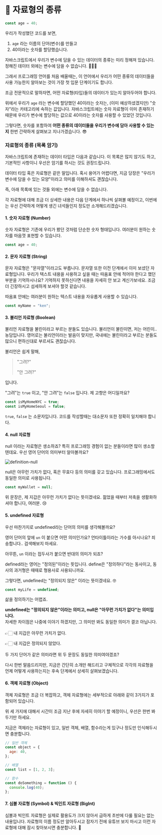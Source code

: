 # 📗 자료형의 종류

```javascript copy
const age = 40;
```

우리가 작성했던 코드를 보면,

1. `age` 라는 이름의 단어(변수)를 만들고
2. 40이라는 숫자를 할당했습니다.

자바스크립트에서 우리가 변수에 담을 수 있는 데이터의 종류는 미리 정해져 있습니다. 정해진 데이터 외에는 변수에 담을 수 없습니다. 🙅🏻‍♂️

그래서 프로그래밍 언어를 처음 배울때는, 이 언어에서 우리가 어떤 종류의 데이터들을 사용 가능한지 알아보는 것이 가장 첫 입문 단계이기도 합니다.

조금 전문적으로 말하자면, 어떤 자료형(타입)들의 데이터가 있는지 알아두어야 합니다.

위에서 우리가 `age` 라는 변수에 할당했던 40이라는 숫자는, (이미 예상하셨겠지만) "숫자"라는 카테고리에 속하는 값입니다. 자바스크립트에는 숫자 자료형이 이미 존재하기 때문에 우리가 변수에 할당하는 값으로 40이라는 숫자를 사용할 수 있었던 것입니다.

그렇다면, 숫자를 포함하여 **어떤 종류의 데이터들을 우리가 변수에 담아 사용할 수 있는지** 한번 간략하게 살펴보고 지나가겠습니다. 😎

### 자료형의 종류 (목록 암기)

자바스크립트에 존재하는 데이터 타입은 다음과 같습니다. 이 목록은 많지 않기도 하고, 기본적인 사항이니 우선은 암기를 하시는 것도 권장드립니다.

<Callout>

데이터 타입 혹은 자료형은 같은 말입니다. 혹시 용어가 어렵다면, 지금 당장은 "우리가 변수에 담을 수 있는 모양"이라고 의미를 이해하셔도 괜찮습니다.

즉, 아래 목록에 있는 것들 외에는 변수에 담을 수 없습니다.

</Callout>

각 자료형에 대해 조금 더 상세한 내용은 다음 단계에서 하나씩 살펴볼 예정이고, 이번에는 우선 간략하게 어떻게 생긴 녀석들인지 정도만 소개해드리겠습니다.

#### 1. 숫자 자료형 (Number)

숫자 자료형은 기존에 우리가 봤던 것처럼 단순한 숫자 형태입니다. 여러분이 원하는 숫자를 마음껏 표현할 수 있습니다.

```javascript copy
const age = 40;
```

####

#### 2. 문자 자료형 (String)

문자 자료형은 "문자열"이라고도 부릅니다. 문자열 또한 이전 단계에서 이미 보셨던 자료형입니다. 우리가 텍스트 내용을 사용하고 싶을 때는 따옴표 안에 적어야 한다고 했던 부분을 기억하시나요? 기억하지 못하신다면 내용을 자세히 안 보고 계신가보네요. 조금 더 긴장하시고 섬세하게 보셔야 할것 같습니다.

따옴표 안에는 여러분이 원하는 텍스트 내용을 자유롭게 사용할 수 있습니다.

```javascript copy
const myName = "ken";
```

####

#### 3. 불리언 자료형 (Boolean)

불리언 자료형을 불린이라고 부르는 분들도 있습니다. 불리언이 불린이면, 저는 어린이.. 농담입니다. 영어로는 불리언이라는 발음이 맞지만, 국내에는 불린이라고 부르는 분들도 많으니 편하신대로 부르셔도 괜찮습니다.

불리언은 쉽게 말해,

> "그려?"
>
> "안 그려?"

입니다.

"그려"는 `true` 이고, "안 그려"는 `false` 입니다. 제 고향은 어디일까요?

```javascript copy
const isMyHomeNYC = true;
const isMyHomeSeoul = false;
```

<Callout>

`true`, `false` 는 소문자입니다. 코드를 작성할때는 대소문자 또한 정확히 일치해야 합니다.

</Callout>

####

#### 4. null 자료형

null 이라는 자료형은 생소하죠? 특히 프로그래밍 경험이 없는 분들이라면 많이 생소할텐데요. 우선 영어 단어의 의미부터 알아볼까요?

![definition-null](/images/posts/definition-null.png)

null은 아무런 가치가 없다, 혹은 무효다 등의 의미를 갖고 있습니다. 프로그래밍에서도 동일한 의미로 사용됩니다.

```javascript copy
const myWallet = null;
```

위 문장은, 제 지갑은 아무런 가치가 없다는 뜻이겠네요. 젊었을 때부터 저축을 생활화하셔야 합니다, 여러분. 😢

####

#### 5. undefined 자료형

우선 마찬가지로 undefined라는 단어의 의미를 생각해볼까요?

영어 단어의 앞에 `un` 이 붙으면 어떤 의미인가요? 언타이틀이라는 가수를 아시나요? 죄송합니다.. 검색해보지 마세요.

아무튼, `un` 이라는 접두사가 붙으면 반대의 의미가 되죠?

defined라는 영어는 "정의된"이라는 뜻입니다. define은 "정의하다"라는 동사이고, 동사의 과거형은 때때로 형용사로 사용되니까요.

그렇다면, undefined는 "정의되지 않은" 이라는 뜻이겠네요. 🤓

```javascript copy
const myLife = undefined;
```

삶을 정의하기는 어렵죠.

<Callout>

**undefined는 "정의되지 않은"이라는 의미고, null은 "아무런 가치가 없다"는 의미입니다.**\
자세한 차이점은 나중에 이야기 하겠지만, 그 의미만 봐도 동일한 의미가 결코 아닙니다.\
\
👉🏻 내 지갑은 아무런 가치가 없다.

👉🏻 내 지갑은 정의되지 않았다.\
\
두 가지 단어가 같은 의미라면 위 두 문장도 동일한 의미여야겠죠?

</Callout>

다시 한번 말씀드리지만, 지금은 간단히 소개만 해드리고 구체적으로 각각의 자료형을 언제 어떻게 사용하는지는 후속 단계에서 상세히 살펴보겠습니다.

#### 6. 객체 자료형 (Object)

객체 자료형은 조금 더 복잡하고, 객체 자료형에는 세부적으로 아래와 같이 3가지가 포함되어 있습니다.

위 세 가지에 대해서 시간이 조금 지난 후에 자세히 이야기 할 예정이니, 우선은 한번 봐두기만 하세요.

지금은 객체라는 자료형이 있고, 일반 객체, 배열, 함수라는게 있구나 정도만 인식해두시면 충분합니다.

```javascript copy
// 일반 객체
const object = {
  age: 40,
};

// 배열
const list = [1, 2, 3];

// 함수
const doSomething = function () {
  console.log(40);
};
```

#### 7. 심볼 자료형 (Symbol) & 빅인트 자료형 (BigInt)

심볼과 빅인트 자료형은 실제로 활용도가 크지 않아서 급하게 초반에 다룰 필요는 없는 내용입니다. 자료형의 이름 정도만 알아두시고 잠자기 전에 유튜브 보지 마시고 이런 자료형에 대해 잠시 찾아보시면 충분합니다. 🥸
